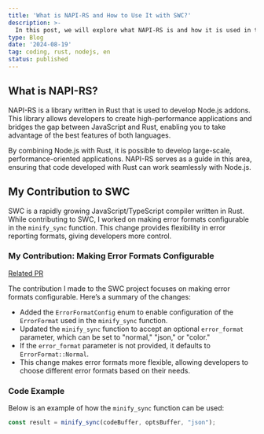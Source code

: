 ```yaml
---
title: 'What is NAPI-RS and How to Use It with SWC?'
description: >-
  In this post, we will explore what NAPI-RS is and how it is used in the SWC project. I will also share my contribution focused on making error formats configurable.
type: Blog
date: '2024-08-19'
tag: coding, rust, nodejs, en
status: published
---
```


## What is NAPI-RS?

NAPI-RS is a library written in Rust that is used to develop Node.js addons. This library allows developers to create high-performance applications and bridges the gap between JavaScript and Rust, enabling you to take advantage of the best features of both languages.

By combining Node.js with Rust, it is possible to develop large-scale, performance-oriented applications. NAPI-RS serves as a guide in this area, ensuring that code developed with Rust can work seamlessly with Node.js.

## My Contribution to SWC

SWC is a rapidly growing JavaScript/TypeScript compiler written in Rust. While contributing to SWC, I worked on making error formats configurable in the `minify_sync` function. This change provides flexibility in error reporting formats, giving developers more control.

### My Contribution: Making Error Formats Configurable

[Related PR](https://github.com/swc-project/swc/pull/9441)

The contribution I made to the SWC project focuses on making error formats configurable. Here’s a summary of the changes:

- Added the `ErrorFormatConfig` enum to enable configuration of the `ErrorFormat` used in the `minify_sync` function.
- Updated the `minify_sync` function to accept an optional `error_format` parameter, which can be set to "normal," "json," or "color."
- If the `error_format` parameter is not provided, it defaults to `ErrorFormat::Normal`.
- This change makes error formats more flexible, allowing developers to choose different error formats based on their needs.

### Code Example

Below is an example of how the `minify_sync` function can be used:

```typescript
const result = minify_sync(codeBuffer, optsBuffer, "json");
```
